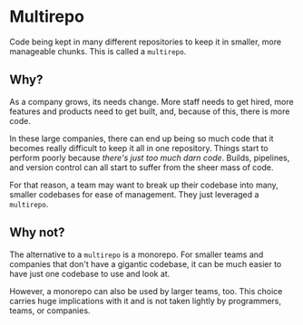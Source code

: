 
# Multirepo

Code being kept in many different <KeyTermLink termURL="repository">repositories</KeyTermLink> to keep it in smaller, more manageable chunks. This is called a `multirepo`.

## Why?

As a company grows, its needs change. More staff needs to get hired, more features and products need to get built, and, because of this, there is more code.

In these large companies, there can end up being so much code that it becomes really difficult to keep it all in one repository. Things start to perform poorly because *there's just too much darn code*. Builds, pipelines, and <KeyTermLink termUrl="version-control">version control</KeyTermLink> can all start to suffer from the sheer mass of code.

For that reason, a team may want to break up their codebase into many, smaller codebases for ease of management. They just leveraged a `multirepo`.

## Why not?

The alternative to a `multirepo` is a <KeyTermLink termUrl="monorepo">monorepo</KeyTermLink>. For smaller teams and companies that don't have a gigantic codebase, it can be much easier to have just one codebase to use and look at.

However, a monorepo can also be used by larger teams, too. This choice carries huge implications with it and is not taken lightly by programmers, teams, or companies.
